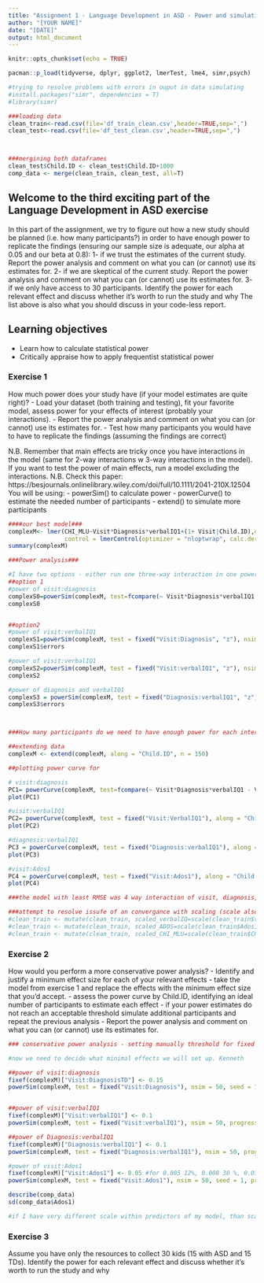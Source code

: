 ---
title: "Assignment 1 - Language Development in ASD - Power and simulations"
author: "[YOUR NAME]"
date: "[DATE]"
output: html_document
---

```{r setup, include=FALSE}
knitr::opts_chunk$set(echo = TRUE)

pacman::p_load(tidyverse, dplyr, ggplot2, lmerTest, lme4, simr,psych)

#trying to resolve problems with errors in ouput in data simulating
#install.packages("simr", dependencies = T)
#library(simr)

###loading data
clean_train<-read.csv(file='df_train_clean.csv',header=TRUE,sep=",")
clean_test<-read.csv(file='df_test_clean.csv',header=TRUE,sep=",")



###mergining both dataframes
clean_test$Child.ID <- clean_test$Child.ID+1000
comp_data <- merge(clean_train, clean_test, all=T)


```

## Welcome to the third exciting part of the Language Development in ASD exercise

In this part of the assignment, we try to figure out how a new study should be planned (i.e. how many participants?) in order to have enough power to replicate the findings (ensuring our sample size is adequate, our alpha at 0.05 and our beta at 0.8):
1- if we trust the estimates of the current study. Report the power analysis and comment on what you can (or cannot) use its estimates for.
2- if we are skeptical of the current study. Report the power analysis and comment on what you can (or cannot) use its estimates for.
3- if we only have access to 30 participants. Identify the power for each relevant effect and discuss whether it's worth to run the study and why
The list above is also what you should discuss in your code-less report.


## Learning objectives

- Learn how to calculate statistical power
- Critically appraise how to apply frequentist statistical power

### Exercise 1

How much power does your study have (if your model estimates are quite right)?
- Load your dataset (both training and testing), fit your favorite model, assess power for your effects of interest (probably your interactions).
- Report the power analysis and comment on what you can (or cannot) use its estimates for.
- Test how many participants you would have to have to replicate the findings (assuming the findings are correct)

N.B. Remember that main effects are tricky once you have interactions in the model (same for 2-way interactions w 3-way interactions in the model). If you want to test the power of main effects, run a model excluding the interactions.
N.B. Check this paper: https://besjournals.onlinelibrary.wiley.com/doi/full/10.1111/2041-210X.12504
You will be using:
- powerSim() to calculate power
- powerCurve() to estimate the needed number of participants
- extend() to simulate more participants

```{r}
####our best model###
complexM<- lmer(CHI_MLU~Visit*Diagnosis*verbalIQ1+(1+ Visit|Child.ID),data = comp_data, REML=FALSE,
                control = lmerControl(optimizer = "nloptwrap", calc.derivs = FALSE))
summary(complexM)

###Power analysis###

#I have two options - either run one three-way interaction in one powerSim, or run three powersim of two-way interactions
##option 1
#power of visit:diagnosis
complexS0=powerSim(complexM, test=fcompare(~ Visit*Diagnosis*verbalIQ1 - Visit:Diagnosis:verbalIQ1), nsim = 1000, seed = 1, progress = F) # 497.10% (95.86, 98.05)
complexS0


##option2
#power of visit:verbalIQ1
complexS1=powerSim(complexM, test = fixed("Visit:Diagnosis", "z"), nsim = 50, seed = 1, progress = F) # 50 errors - subscript out of bounds
complexS1$errors

#power of visit:verbalIQ1
complexS2=powerSim(complexM, test = fixed("Visit:verbalIQ1", "z"), nsim = 50, progress = F) # no errors
complexS2

#power of diagnosis and verbalIQ1
complexS3 = powerSim(complexM, test = fixed("Diagnosis:verbalIQ1", "z"), nsim = 50, seed = 1, progress = F) # 50 errors -subscript out of bounds
complexS3$errors



###How many participants do we need to have enough power for each interaction?###

##extending data
complexM <- extend(complexM, along = "Child.ID", n = 150)

##plotting power curve for

# visit:diagnosis
PC1= powerCurve(complexM, test=fcompare(~ Visit*Diagnosis*verbalIQ1 - Visit:Diagnosis:verbalIQ1), along = "Child.ID", nsim = 50, breaks = seq(from = 10, to = 100, by = 5), seed = 1, progress = F)
plot(PC1)

#visit:verbalIQ1
PC2= powerCurve(complexM, test = fixed("Visit:VerbalIQ1"), along = "Child.ID", nsim = 10, breaks = seq(from = 10, to = 150, by = 5), seed = 1, progress = F)
plot(PC2)

#diagnosis:verbalIQ1
PC3 = powerCurve(complexM, test = fixed("Diagnosis:verbalIQ1"), along = "Child.ID", nsim = 10, breaks = seq(from = 10, to = 120, by = 5), seed = 1, progress = F)
plot(PC3)

#visit:Ados1
PC4 = powerCurve(complexM, test = fixed("Visit:Ados1"), along = "Child.ID", nsim = 10, breaks = seq(from = 10, to = 120, by = 5), seed = 1, progress = F)
plot(PC4)

###the model with least RMSE was 4 way interaction of visit, diagnosis, verbaliq and ados, however, interpreting such model is extremely difficult and tricky and also when doing power analysis, we run into some errors so it is good idea to work with "only" one  three-way interaction model and one two-way interaction instead of full-blown four-way interaction

###attempt to resolve issufe of an convergance with scaling (scale also outcome)
#clean_train <- mutate(clean_train, scaled_verbalIQ=scale(clean_train$verbalIQ1, center = T, scale = T))
#clean_train <- mutate(clean_train, scaled_ADOS=scale(clean_train$Ados1, center = T, scale = T))
#clean_train <- mutate(clean_train, scaled_CHI_MLU=scale(clean_train$CHI_MLU, center = T, scale = T))
```


### Exercise 2

How would you perform a more conservative power analysis?
- Identify and justify a minimum effect size for each of your relevant effects
- take the model from exercise 1 and replace the effects with the minimum effect size that you'd accept.
- assess the power curve by Child.ID, identifying an ideal number of participants to estimate each effect
- if your power estimates do not reach an acceptable threshold simulate additional participants and repeat the previous analysis
- Report the power analysis and comment on what you can (or cannot) use its estimates for.

```{r}
### conservative power analysis - setting manually threshold for fixed effect of interaction

#now we need to decide what minimal effects we will set up. Kenneth

##power of visit:diagnosis
fixef(complexM)["Visit:DiagnosisTD"] <- 0.15
powerSim(complexM, test = fixed("Visit:Diagnosis"), nsim = 50, seed = 1, progress = F) # 24% for 0.01, % 46 %for 0.15


##power of visit:verbalIQ1
fixef(complexM)["Visit:verbalIQ1"] <- 0.1
powerSim(complexM, test = fixed("Visit:verbalIQ1"), nsim = 50, progress = F) # 100 %

##power of Diagnosis:verbalIQ1
fixef(complexM)["Diagnosis:verbalIQ1"] <- 0.1
powerSim(complexM, test = fixed("Diagnosis:verbalIQ1"), nsim = 50, progress = F) # 100 %

#power of visit:Ados1
fixef(complexM)["Visit:Ados1"] <- 0.05 #for 0.005 12%, 0.008 30 %, 0.01 % 40%, 0.05 100% 
powerSim(complexM, test = fixed("Visit:Ados1"), nsim = 50, seed = 1, progress = F) # 99%

describe(comp_data)
sd(comp_data$Ados1)

#if I have very different scale within predictors of my model, than scaling helps model to overcome this, but as long as it doesn´t say anything, don´t scale and keep advantage of real values, so to my case - look at the SD of outcome variable and a kind of general advice in psychology is to look at 10 % of SD as a threshold for minimal effects size
```


### Exercise 3

Assume you have only the resources to collect 30 kids (15 with ASD and 15 TDs). Identify the power for each relevant effect and discuss whether it's worth to run the study and why

```{r}

```
